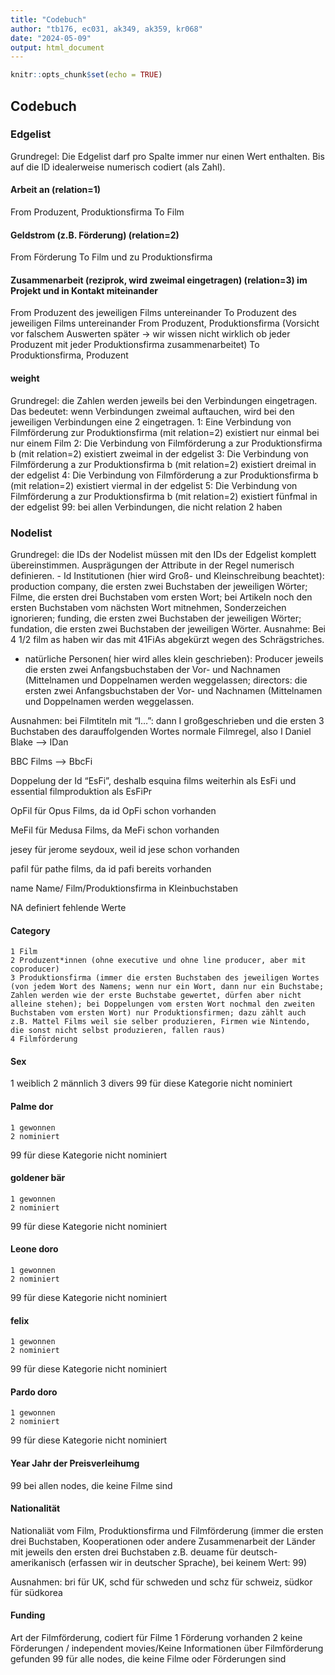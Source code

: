 ---
title: "Codebuch"
author: "tb176, ec031, ak349, ak359, kr068"
date: "2024-05-09"
output: html_document
---

```{r setup, include=FALSE}
knitr::opts_chunk$set(echo = TRUE)
```

## Codebuch

### Edgelist	
Grundregel: Die Edgelist darf pro Spalte immer nur einen Wert enthalten. 
Bis auf die ID idealerweise numerisch codiert (als Zahl).

#### Arbeit an (relation=1)
From	Produzent, Produktionsfirma
To	  Film

#### Geldstrom (z.B. Förderung) (relation=2)
From	Förderung
To	  Film und zu Produktionsfirma

#### Zusammenarbeit (reziprok, wird zweimal eingetragen) (relation=3) im Projekt und in Kontakt miteinander
From			Produzent des jeweiligen Films untereinander
To		  	Produzent des jeweiligen Films untereinander
From	  	Produzent, Produktionsfirma (Vorsicht vor falschem Auswerten später -> wir wissen nicht wirklich ob jeder Produzent mit jeder Produktionsfirma zusammenarbeitet)
To		  	Produktionsfirma, Produzent

#### weight
Grundregel: die Zahlen werden jeweils bei den Verbindungen eingetragen. Das bedeutet: wenn Verbindungen zweimal auftauchen, wird bei den jeweiligen Verbindungen eine 2 eingetragen.
	1: Eine Verbindung von Filmförderung zur Produktionsfirma (mit relation=2) existiert nur einmal bei nur einem Film 
	2: Die Verbindung von Filmförderung a zur Produktionsfirma b (mit relation=2) existiert zweimal in der edgelist
	3: Die Verbindung von Filmförderung a zur Produktionsfirma b (mit relation=2) existiert dreimal in der edgelist
	4: Die Verbindung von Filmförderung a zur Produktionsfirma b (mit relation=2) existiert viermal in der edgelist
	5: Die Verbindung von Filmförderung a zur Produktionsfirma b (mit relation=2) existiert fünfmal in der edgelist
	99: bei allen Verbindungen, die nicht relation 2 haben

### Nodelist	
Grundregel: die IDs der Nodelist müssen mit den IDs der Edgelist komplett übereinstimmen. Ausprägungen der Attribute in der Regel numerisch definieren.
- Id	Institutionen (hier wird Groß- und Kleinschreibung beachtet): production company, die ersten zwei Buchstaben der jeweiligen Wörter; Filme, die ersten drei Buchstaben vom ersten Wort; bei Artikeln noch den ersten Buchstaben vom nächsten Wort mitnehmen, Sonderzeichen ignorieren; funding, die ersten zwei Buchstaben der jeweiligen Wörter; fundation, die ersten zwei Buchstaben der jeweiligen Wörter. Ausnahme: Bei 4 1/2 film as haben wir das mit 41FiAs abgekürzt wegen des Schrägstriches.

- natürliche Personen( hier wird alles klein geschrieben): Producer jeweils die ersten zwei Anfangsbuchstaben der Vor- und Nachnamen (Mittelnamen und Doppelnamen werden weggelassen; directors: die ersten zwei Anfangsbuchstaben der Vor- und Nachnamen (Mittelnamen und Doppelnamen werden weggelassen.

Ausnahmen:	bei Filmtiteln mit "I...": dann I großgeschrieben und die ersten 3 Buchstaben des darauffolgenden Wortes normale Filmregel, also I Daniel Blake --> IDan

BBC Films --> BbcFi

Doppelung der Id "EsFi", deshalb esquina films weiterhin als EsFi und essential filmproduktion als EsFiPr

OpFil für Opus Films, da id OpFi schon vorhanden

MeFil für Medusa Films, da MeFi schon vorhanden

jesey für jerome seydoux, weil id jese schon vorhanden

pafil für pathe films, da id pafi bereits vorhanden

name			Name/ Film/Produktionsfirma in Kleinbuchstaben

NA			definiert fehlende Werte

#### Category
    1 Film
    2 Produzent*innen (ohne executive und ohne line producer, aber mit coproducer)
    3 Produktionsfirma (immer die ersten Buchstaben des jeweiligen Wortes (von jedem Wort des Namens; wenn nur ein Wort, dann nur ein Buchstabe; Zahlen werden wie der erste Buchstabe gewertet, dürfen aber nicht alleine stehen); bei Doppelungen vom ersten Wort nochmal den zweiten Buchstaben vom ersten Wort) nur Produktionsfirmen; dazu zählt auch z.B. Mattel Films weil sie selber produzieren, Firmen wie Nintendo, die sonst nicht selbst produzieren, fallen raus)
    4 Filmförderung

#### Sex

   1 weiblich 
   2 männlich
   3 divers
  99 für diese Kategorie nicht nominiert 


#### Palme dor
    1 gewonnen
    2 nominiert
   99 für diese Kategorie nicht nominiert 



#### goldener bär
    1 gewonnen
    2 nominiert
   99	für diese Kategorie nicht nominiert 


#### Leone doro
    1 gewonnen
    2 nominiert
   99	für diese Kategorie nicht nominiert 


#### felix
    1 gewonnen
    2 nominiert
   99	für diese Kategorie nicht nominiert 


#### Pardo doro
    1 gewonnen
    2 nominiert
   99 für diese Kategorie nicht nominiert 



#### Year		      Jahr der Preisverleihumg
  99	bei allen nodes, die keine Filme sind


#### Nationalität	
Nationaliät vom Film, Produktionsfirma und Filmförderung (immer die ersten drei Buchstaben, Kooperationen oder andere Zusammenarbeit der Länder mit jeweils den ersten drei Buchstaben z.B. deuame für deutsch-amerikanisch (erfassen wir in deutscher Sprache), bei keinem Wert: 99)

Ausnahmen:
bri für UK, schd für schweden und schz für schweiz, südkor für südkorea

#### Funding	       
Art der Filmförderung, codiert für Filme
    1 Förderung vorhanden
    2 keine Förderungen / independent movies/Keine Informationen über Filmförderung gefunden
  99	für alle nodes, die keine Filme oder Förderungen sind